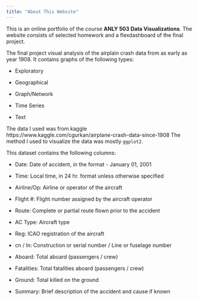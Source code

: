 ```yaml
---
title: "About This Website"
---
```


This is an online portfolio of the course **ANLY 503 Data Visualizations**. The website consists of selected homework and a flexdashboard of the final project. 

The final project visual analysis of the airplain crash data from as early as year 1908. It contains graphs of the following types:

- Exploratory

- Geographical

- Graph/Network

- Time Series

- Text

The data I used was from kaggle https://www.kaggle.com/cgurkan/airplane-crash-data-since-1908 The method I used to visualize the data was mostly `ggplot2`. 

This dataset contains the following columns:

- Date: Date of accident, in the format - January 01, 2001

- Time: Local time, in 24 hr. format unless otherwise specified

- Airline/Op: Airline or operator of the aircraft

- Flight #: Flight number assigned by the aircraft operator

- Route: Complete or partial route flown prior to the accident

- AC Type: Aircraft type

- Reg: ICAO registration of the aircraft

- cn / ln: Construction or serial number / Line or fuselage number

- Aboard: Total aboard (passengers / crew)

- Fatalities: Total fatalities aboard (passengers / crew)

- Ground: Total killed on the ground

- Summary: Brief description of the accident and cause if known

